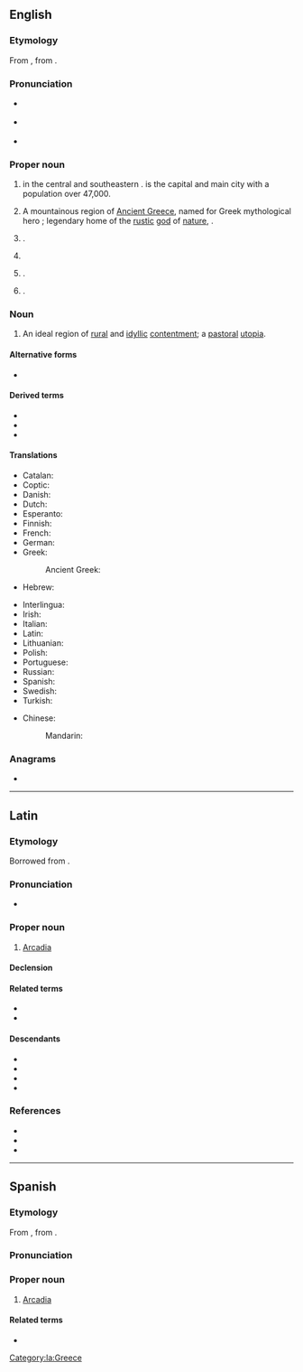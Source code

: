 {{also|arcadia|Arcádia}}
==English==
{{wikipedia|Arcadia|Arcadia (modern region)}}
{{wikipedia|Arcadia (ancient region)}}
{{wikipedia|Arcadia (utopia)}}

===Etymology===
From {{bor|en|la|Arcadia}}, from {{der|en|grc|Ἀρκαδία}}.

===Pronunciation===
* {{a|GA}} {{IPA|en|/ɑɹˈkeɪ.di.ə/}}
* {{a|UK}} {{IPA|en|/ɑːˈkeɪ.dɪ.ə/}}
* {{rhymes|en|eɪdiə|s=4}}

===Proper noun===
{{en-proper noun}}

# {{place|en|regional unit|c/Greece}} in the central and southeastern {{l|en|Peloponnese}}. {{w|Tripoli, Greece|Tripoli}} is the capital and main city with a population over 47,000.
# A mountainous region of [[Ancient Greece]], named for Greek mythological hero {{w|Arcas}}; legendary home of the [[rustic]] [[god]] of [[nature]], {{w|Pan (god)|Pan}}.
# {{place|en|city|co/Los Angeles County|s/California|c/US}}.
# {{place|en|city/county seat|co/DeSoto County|s/Florida|c/US}}
# {{place|en|town/parish seat|par/Bienville Parish|s/Louisiana|c/US}}.
# {{place|en|city|s/Missouri|c/US}}.

===Noun===
{{en-noun}}

#{{label|en|figurative}} An ideal region of [[rural]] and [[idyllic]] [[contentment]]; a [[pastoral]] [[utopia]].

====Alternative forms====
* {{sense|ideal region}} {{l|en|arcadia}}

====Derived terms====
* {{l|en|Arcadian}}
* {{l|en|Arcadic}}
* {{l|en|Arcady}}

====Translations====
{{trans-top|A district or a prefecture in the central and mid SE Peloponnese}}
* Catalan: {{t|ca|Arcàdia|f}}
* Coptic: {{t|cop|ⲁⲣⲕⲁⲇⲓⲁ|f}}
* Danish: {{t|da|Arkadien}}
* Dutch: {{t|nl|Arcadië}}
* Esperanto: {{t|eo|Arkadio}}
* Finnish: {{t+|fi|Arkadia}}
* French: {{t+|fr|Arcadie}}
* German: {{t+|de|Arkadien}}
* Greek: {{t+|el|Αρκαδία|f}}
*: Ancient Greek: {{t|grc|Ἀρκαδία|f}}
* Hebrew: {{t|he|ארקאדיה|f|tr=arkadia}}
{{trans-mid}}
* Interlingua: {{t|ia|Arcadia}}
* Irish: {{t|ga|an Arcáid|f}}
* Italian: {{t|it|Arcadia|f}}
* Latin: {{t|la|Arcadia|f}}
* Lithuanian: {{t|lt|Arkadija}}
* Polish: {{t+|pl|Arkadia|f}}
* Portuguese: {{t|pt|Arcádia|f}}
* Russian: {{t+|ru|Арка́дия|f}}
* Spanish: {{t|es|Arcadia|f}}
* Swedish: {{t|sv|Arkadien|n}}
* Turkish: {{t|tr|Arkadya}}
{{trans-bottom}}

{{trans-top|An ideal region of rural and idyllic contentment}}
* Chinese:
*: Mandarin: {{t+|cmn|世外桃源|tr=shìwàitáoyuán|sc=Hani}}
{{trans-mid}}
{{trans-bottom}}

===Anagrams===
* {{anagrams|en|a=aaacdir|acardia}}

{{topics|en|Mythological locations}}

----

==Latin==
{{wikipedia|lang=la}}

===Etymology===
Borrowed from {{bor|la|grc|Ἀρκαδία}}.

===Pronunciation===
* {{la-IPA|Arcadia|eccl=1}}

===Proper noun===
{{la-proper noun|Arcadia<1>}}

# [[#English|Arcadia]]

====Declension====
{{la-ndecl|Arcadia<1>}}

====Related terms====
* {{l|la|Arcadicus}}
* {{l|la|Arcadius}}

====Descendants====
* {{desc|ca|Arcàdia}}
* {{desc|it|Arcadia}}
* {{desc|pt|Arcádia}}
* {{desc|es|Arcadia}}

===References===
* {{R:L&S|Arcadia1}}
* {{R:Gaffiot}}
* {{R:Smith's Geography}}

[[Category:la:Greece]]

----

==Spanish==
{{wikipedia|lang=es}}

===Etymology===
From {{bor|es|la|Arcadia}}, from {{der|es|grc|Ἀρκαδία}}.

===Pronunciation===
{{es-pr}}

===Proper noun===
{{es-proper noun|f}}

# [[#English|Arcadia]]

====Related terms====
* {{l|es|arcadio}}